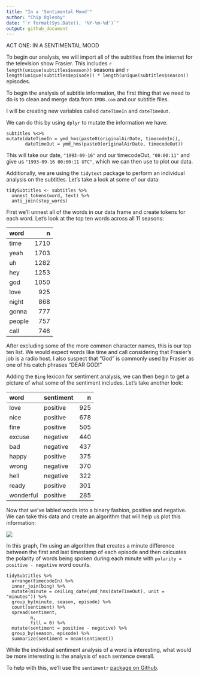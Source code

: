 ```yaml
---
title: "In a 'Sentimental Mood'"
author: "Chip Oglesby"
date: "`r format(Sys.Date(), '%Y-%m-%d')`"
output: github_document
---
```


ACT ONE: IN A SENTIMENTAL MOOD

To begin our analysis, we will import all of the subtitles from
the internet for the television show Frasier. This includes
`r length(unique(subtitles$season))` seasons and
`r length(unique(subtitles$episode)) * length(unique(subtitles$season))`
episodes.

To begin the analysis of subtitle information, the first thing that we need
to do is to clean and merge data from `IMDB.com` and our subtitle files.

I will be creating new variables called `dateTimeIn` and `dateTimeOut`.

We can do this by using `dplyr` to mutate the information we have.

```
subtitles %<>%
mutate(dateTimeIn = ymd_hms(paste0(originalAirDate, timecodeIn)),
       dateTimeOut = ymd_hms(paste0(originalAirDate, timecodeOut))
```

This will take our date, `"1993-09-16"` and our timecodeOut, `"00:00:11"`
and give us `"1993-09-16 00:00:11 UTC"`, which we can then use to plot our
data.

Additionally, we are using the `tidytext` package to perform an individual
analysis on the subtitles. Let's take a look at some of our data:

```
tidySubtitles <- subtitles %>% 
  unnest_tokens(word, text) %>% 
  anti_join(stop_words)
```

First we'll unnest all of the words in our data frame and create tokens
for each word. Let's look at the top ten words across all 11 seasons:

|word   |    n|
|:------|----:|
|time   | 1710|
|yeah   | 1703|
|uh     | 1282|
|hey    | 1253|
|god    | 1050|
|love   |  925|
|night  |  868|
|gonna  |  777|
|people |  757|
|call   |  746|

After excluding some of the more common character names, this is our top
ten list. We would expect words like time and call considering that Frasier's
job is a radio host. I also suspect that "God" is commonly used by Frasier as
one of his catch phrases "DEAR GOD!"

Adding the `Bing` lexicon for sentiment analysis, we can then begin to get a 
picture of what some of the sentiment includes. Let's take another look:

|word      |sentiment |   n|
|:---------|:---------|---:|
|love      |positive  | 925|
|nice      |positive  | 678|
|fine      |positive  | 505|
|excuse    |negative  | 440|
|bad       |negative  | 437|
|happy     |positive  | 375|
|wrong     |negative  | 370|
|hell      |negative  | 322|
|ready     |positive  | 301|
|wonderful |positive  | 285|

Now that we've labled words into a binary fashion, positive and negative. We
can take this data and create an algorithm that will help us plot this
information:

![](../images/wordSentiment.png)

In this graph, I'm using an algorithm that creates a minute difference between
the first and last timestamp of each episode and then calcuates the polarity of
words being spoken during each minute with `polarity = positive - negative` word
counts.

```
tidySubtitles %>% 
  arrange(timecodeIn) %>% 
  inner_join(bing) %>% 
  mutate(minute = ceiling_date(ymd_hms(dateTimeOut), unit = "minutes")) %>% 
  group_by(minute, season, episode) %>%
  count(sentiment) %>% 
  spread(sentiment, 
         n, 
         fill = 0) %>% 
  mutate(sentiment = positive - negative) %>% 
  group_by(season, episode) %>% 
  summarize(sentiment = mean(sentiment))
```

While the individual sentiment analysis of a word is interesting, what
would be more interesting is the analysis of each sentence overall.

To help with this, we'll use the `sentimentr` [package on Github](https://github.com/trinker/sentimentr).

